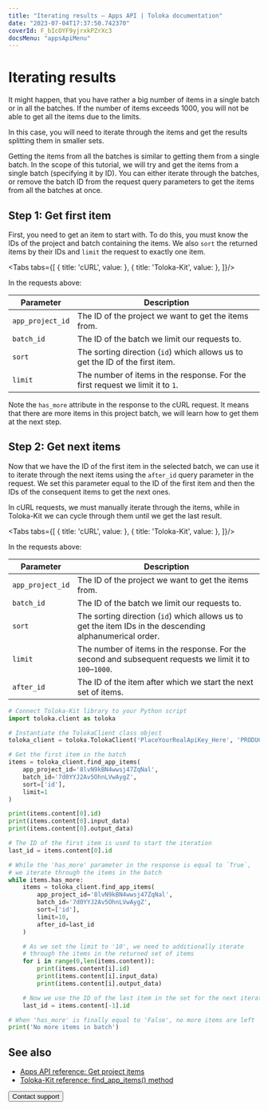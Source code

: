 ```yaml
---
title: "Iterating results — Apps API | Toloka documentation"
date: "2023-07-04T17:37:50.742370"
coverId: F_bIcOYF9yjrxkPZrXc3
docsMenu: "appsApiMenu"
---
```



# Iterating results

It might happen, that you have rather a big number of items in a single batch or in all the batches. If the number of items exceeds 1000, you will not be able to get all the items due to the limits.

In this case, you will need to iterate through the items and get the results splitting them in smaller sets.

<Note mode="tip" title="Tip">

Getting the items from all the batches is similar to getting them from a single batch. In the scope of this tutorial, we will try and get the items from a single batch (specifying it by ID). You can either iterate through the batches, or remove the batch ID from the request query parameters to get the items from all the batches at once.

</Note>

## Step 1: Get first item

First, you need to get an item to start with. To do this, you must know the IDs of the project and batch containing the items. We also `sort` the returned items by their IDs and `limit` the request to exactly one item.

<Tabs tabs={[
  { title: 'cURL', value: <GettingItemsList1/> },
  { title: 'Toloka-Kit', value: <GettingItemsList2/> },
]}/>

In the requests above:

Parameter | Description
--------- | -----------
`app_project_id` | The ID of the project we want to get the items from.
`batch_id` | The ID of the batch we limit our requests to.
`sort` | The sorting direction (`id`) which allows us to get the ID of the first item.
`limit` | The number of items in the response. For the first request we limit it to `1`.

Note the `has_more` attribute in the response to the cURL request. It means that there are more items in this project batch, we will learn how to get them at the next step.

## Step 2: Get next items

Now that we have the ID of the first item in the selected batch, we can use it to iterate through the next items using the `after_id` query parameter in the request. We set this parameter equal to the ID of the first item and then the IDs of the consequent items to get the next ones.

In cURL requests, we must manually iterate through the items, while in Toloka-Kit we can cycle through them until we get the last result.

<Tabs tabs={[
  { title: 'cURL', value: <GettingItemsList3/> },
  { title: 'Toloka-Kit', value: <GettingItemsList4/> },
]}/>

In the requests above:

Parameter | Description
--------- | -----------
`app_project_id` | The ID of the project we want to get the items from.
`batch_id` | The ID of the batch we limit our requests to.
`sort` | The sorting direction (`id`) which allows us to get the item IDs in the descending alphanumerical order.
`limit` | The number of items in the response. For the second and subsequent requests we limit it to `100`–`1000`.
`after_id` | The ID of the item after which we start the next set of items.

<Cut title="Toloka-Kit complete code">

```python
# Connect Toloka-Kit library to your Python script
import toloka.client as toloka

# Instantiate the TolokaClient class object
toloka_client = toloka.TolokaClient('PlaceYourRealApiKey_Here', 'PRODUCTION')

# Get the first item in the batch
items = toloka_client.find_app_items(
    app_project_id='8lvN9kBN4wwsj47ZqNal',
    batch_id='7d0YYJ2Av5OhnLVwAygZ',
    sort=['id'],
    limit=1
)

print(items.content[0].id)
print(items.content[0].input_data)
print(items.content[0].output_data)

# The ID of the first item is used to start the iteration
last_id = items.content[0].id

# While the 'has_more' parameter in the response is equal to `True`,
# we iterate through the items in the batch
while items.has_more:
    items = toloka_client.find_app_items(
        app_project_id='8lvN9kBN4wwsj47ZqNal',
        batch_id='7d0YYJ2Av5OhnLVwAygZ',
        sort=['id'],
        limit=10,
        after_id=last_id
    )

    # As we set the limit to '10', we need to additionally iterate
    # through the items in the returned set of items
    for i in range(0,len(items.content)):
        print(items.content[i].id)
        print(items.content[i].input_data)
        print(items.content[i].output_data)

    # Now we use the ID of the last item in the set for the next iteration
    last_id = items.content[-1].id

# When 'has_more' is finally equal to 'False', no more items are left
print('No more items in batch')
```

</Cut>

## See also

- [Apps API reference: Get project items](https://toloka.ai/docs/api/apps-reference/#get-/app-projects/-app_project_id-/items)
- [Toloka-Kit reference: find_app_items() method](/docs/toloka-kit/reference/toloka.client.TolokaClient.find_app_items)

<Button view="defaultInverse" size="l" type="link" url="/docs/guide/troubleshooting/support?form-source=apps-api-getting-items">Contact support</Button>
